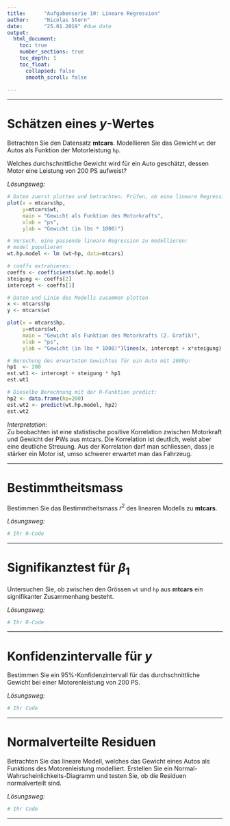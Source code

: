 ```yaml
---
title:      "Aufgabenserie 10: Lineare Regression"
author:     "Nicolas Stern"
date:       "25.01.2019" #due date
output:
  html_document:
    toc: true
    number_sections: true
    toc_depth: 1
    toc_float: 
      collapsed: false
      smooth_scroll: false
    
---
```

***

# Schätzen eines $y$-Wertes
Betrachten Sie den Datensatz $\textbf{mtcars}$. Modellieren Sie das Gewicht $\texttt{wt}$ der Autos als Funktion der Motorleistung $\texttt{hp}$.

Welches durchschnittliche Gewicht wird für ein Auto geschätzt, dessen Motor eine Leistung von $200$ PS aufweist?

*Lösungsweg:*

```r
# Daten zuerst plotten und betrachten. Prüfen, ob eine lineare Regression sinnvoll aussieht.
plot(x = mtcars$hp, 
     y=mtcars$wt,
     main = "Gewicht als Funktion des Motorkrafts",
     xlab = "ps",
     ylab = "Gewicht (in lbs * 1000)")

# Versuch, eine passende lineare Regression zu modellieren:
# model populieren
wt.hp.model <- lm (wt~hp, data=mtcars)

# coeffs extrahieren: 
coeffs <- coefficients(wt.hp.model)
steigung <- coeffs[2]
intercept <- coeffs[1]

# Daten und Linie des Modells zusammen plotten
x <- mtcars$hp
y <- mtcars$wt

plot(x = mtcars$hp, 
     y=mtcars$wt,
     main = "Gewicht als Funktion des Motorkrafts (2. Grafik)",
     xlab = "ps",
     ylab = "Gewicht (in lbs * 1000)")lines(x, intercept + x*steigung)

# Berechung des erwarteten Gewichtes für ein Auto mit 200hp:
hp1  <- 200
est.wt1 <- intercept + steigung * hp1
est.wt1

# Dieselbe Berechnung mit der R-Funktion predict:
hp2 <- data.frame(hp=200)
est.wt2 <- predict(wt.hp.model, hp2)
est.wt2

```

*Interpretation:*<br />
Zu beobachten ist eine statistische positive Korrelation zwischen Motorkraft und Gewicht der PWs aus mtcars. Die Korrelation ist deutlich, weist aber eine deutliche Streuung. Aus der Korrelation darf man schliessen, dass je stärker ein Motor ist, umso schwerer erwartet man das Fahrzeug.

***

# Bestimmtheitsmass

Bestimmen Sie das Bestimmtheitsmass $r^2$ des linearen Modells zu $\textbf{mtcars}$.

*Lösungsweg:*

```r
# Ihr R-Code

```

***

# Signifikanztest für $\beta_1$

Untersuchen Sie, ob zwischen den Grössen $\texttt{wt}$ und $\texttt{hp}$ aus $\textbf{mtcars}$ ein signifikanter Zusammenhang besteht.


*Lösungsweg:*

```r
# Ihr R-Code
```

***

# Konfidenzintervalle für $y$

Bestimmen Sie ein $95\%$-Konfidenzintervall für das durchschnittliche Gewicht bei einer Motorenleistung von 200 PS.

*Lösungsweg:*

```r
# Ihr Code 

```

***

# Normalverteilte Residuen

Betrachten Sie das lineare Modell, welches das Gewicht eines Autos als Funktions des Motorenleistung modelliert. Erstellen Sie ein Normal-Wahrscheinlichkeits-Diagramm und testen Sie, ob die Residuen normalverteilt sind.

*Lösungsweg:* 

```r
# Ihr Code

```

***